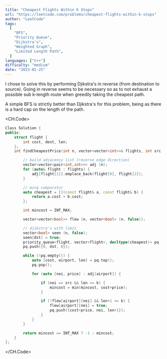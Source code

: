 ```yaml
---
title: "Cheapest Flights Within K Stops"
url: "https://leetcode.com/problems/cheapest-flights-within-k-stops"
author: "LeetCode"
tags:
  [
    "BFS",
    "Priority Queue",
    "Dijkstra's",
    "Weighted Graph",
    "Limited Length Path",
  ]
languages: ["C++"]
difficulty: "medium"
date: "2023-01-25"
---
```


I chose to solve this by performing Djikstra's in reverse (from destination to source).
Going in reverse seems to be necessary so as to not exhaust a possible sub k-length route
when greedily taking the cheapest path.

A simple BFS is strictly better than Djikstra's for this problem, being as there is a hard cap on the length of the path.

<CH.Code>

```cpp flights.cpp
Class Solution {
public:
    struct flight {
        int cost, dest, len;
    };
    int findCheapestPrice(int n, vector<vector<int>>& flights, int src, int dst, int k) {

        // build adjacency list (reverse edge direction)
        vector<vector<pair<int,int>>> adj (n);
        for (auto& flight : flights) {
            adj[flight[1]].emplace_back(flight[0], flight[2]);
        }

        // minq comparator
        auto cheapest = [](const flight& a, const flight& b) {
            return a.cost > b.cost;
        };

        int mincost = INT_MAX;

        vector<vector<bool>> flew (n, vector<bool> (n, false));

        // djikstra's with limit
        vector<bool> seen (n, false);
        seen[dst] = true;
        priority_queue<flight, vector<flight>, decltype(cheapest)> pq (cheapest);
        pq.push({0, dst, 0});

        while (!pq.empty()) {
            auto [cost, airport, len] = pq.top();
            pq.pop();

            for (auto [nei, price] : adj[airport]) {

                if (nei == src && len <= k) {
                    mincost = min(mincost, cost+price);
                }

                if (!flew[airport][nei] && len+1 <= k) {
                    flew[airport][nei] = true;
                    pq.push({cost+price, nei, len+1});
                }
            }
        }

        return mincost == INT_MAX ? -1 : mincost;
    }
};
```

</CH.Code>
